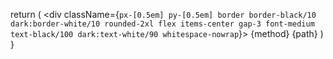   return (
    <div className={`px-[0.5em] py-[0.5em] border border-black/10 dark:border-white/10 rounded-2xl flex
    items-center gap-3 font-medium text-black/100 dark:text-white/90 whitespace-nowrap`}>
      <span className="text-green-600/100 bg-green-200/50 dark:text-green-400/100 dark:bg-green-400/10 px-3 py-1 rounded-lg text-md font-bold">
        {method}
      </span>
      <span className="text-sm md:text-base lg:text-lg overflow-hidden text-ellipsis whitespace-nowrap">
        {path}
      </span>
    </div>
  )
}
